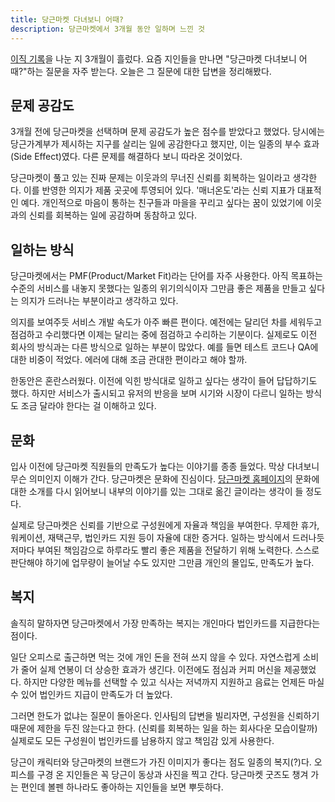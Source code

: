 ```yaml
---
title: 당근마켓 다녀보니 어때?
description: 당근마켓에서 3개월 동안 일하며 느낀 것
---
```


[이직 기록](/record-of-change-jobs-in-2022)을 나눈 지 3개월이 흘렀다. 요즘 지인들을 만나면 "당근마켓 다녀보니 어때?"하는 질문을 자주 받는다. 오늘은 그 질문에 대한 답변을 정리해봤다.

## 문제 공감도

3개월 전에 당근마켓을 선택하며 문제 공감도가 높은 점수를 받았다고 했었다. 당시에는 당근가계부가 제시하는 지구를 살리는 일에 공감한다고 했지만, 이는 일종의 부수 효과(Side Effect)였다. 다른 문제를 해결하다 보니 따라온 것이었다.

당근마켓이 풀고 있는 진짜 문제는 이웃과의 무너진 신뢰를 회복하는 일이라고 생각한다. 이를 반영한 의지가 제품 곳곳에 투영되어 있다. '매너온도'라는 신뢰 지표가 대표적인 예다. 개인적으로 마음이 통하는 친구들과 마을을 꾸리고 싶다는 꿈이 있었기에 이웃과의 신뢰를 회복하는 일에 공감하며 동참하고 있다.

## 일하는 방식

당근마켓에서는 PMF(Product/Market Fit)라는 단어를 자주 사용한다. 아직 목표하는 수준의 서비스를 내놓지 못했다는 일종의 위기의식이자 그만큼 좋은 제품을 만들고 싶다는 의지가 드러나는 부분이라고 생각하고 있다.

의지를 보여주듯 서비스 개발 속도가 아주 빠른 편이다. 예전에는 달리던 차를 세워두고 점검하고 수리했다면 이제는 달리는 중에 점검하고 수리하는 기분이다. 실제로도 이전 회사의 방식과는 다른 방식으로 일하는 부분이 많았다. 예를 들면 테스트 코드나 QA에 대한 비중이 적었다. 에러에 대해 조금 관대한 편이라고 해야 할까.

한동안은 혼란스러웠다. 이전에 익힌 방식대로 일하고 싶다는 생각이 들어 답답하기도 했다. 하지만 서비스가 출시되고 유저의 반응을 보며 시기와 시장이 다르니 일하는 방식도 조금 달라야 한다는 걸 이해하고 있다.

## 문화

입사 이전에 당근마켓 직원들의 만족도가 높다는 이야기를 종종 들었다. 막상 다녀보니 무슨 의미인지 이해가 간다. 당근마켓은 문화에 진심이다. [당근마켓 홈페이지](https://team.daangn.com/culture/)의 문화에 대한 소개를 다시 읽어보니 내부의 이야기를 있는 그대로 옮긴 글이라는 생각이 들 정도다.

실제로 당근마켓은 신뢰를 기반으로 구성원에게 자율과 책임을 부여한다. 무제한 휴가, 워케이션, 재택근무, 법인카드 지원 등이 자율에 대한 증거다. 일하는 방식에서 드러나듯 저마다 부여된 책임감으로 하루라도 빨리 좋은 제품을 전달하기 위해 노력한다. 스스로 판단해야 하기에 업무량이 늘어날 수도 있지만 그만큼 개인의 몰입도, 만족도가 높다.

## 복지

솔직히 말하자면 당근마켓에서 가장 만족하는 복지는 개인마다 법인카드를 지급한다는 점이다.

일단 오피스로 출근하면 먹는 것에 개인 돈을 전혀 쓰지 않을 수 있다. 자연스럽게 소비가 줄어 실제 연봉이 더 상승한 효과가 생긴다. 이전에도 점심과 커피 머신을 제공했었다. 하지만 다양한 메뉴를 선택할 수 있고 식사는 저녁까지 지원하고 음료는 언제든 마실 수 있어 법인카드 지급이 만족도가 더 높았다.

그러면 한도가 없냐는 질문이 돌아온다. 인사팀의 답변을 빌리자면, 구성원을 신뢰하기 때문에 제한을 두진 않는다고 한다. (신뢰를 회복하는 일을 하는 회사다운 모습이랄까) 실제로도 모든 구성원이 법인카드를 남용하지 않고 책임감 있게 사용한다.

당근이 캐릭터와 당근마켓의 브랜드가 가진 이미지가 좋다는 점도 일종의 복지(?)다. 오피스를 구경 온 지인들은 꼭 당근이 동상과 사진을 찍고 간다. 당근마켓 굿즈도 챙겨 가는 편인데 볼펜 하나라도 좋아하는 지인들을 보면 뿌듯하다.

